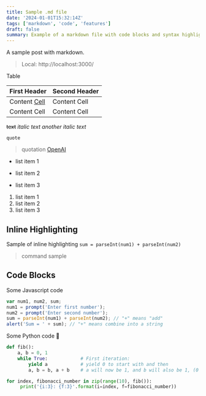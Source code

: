 ```yaml
---
title: Sample .md file
date: '2024-01-01T15:32:14Z'
tags: ['markdown', 'code', 'features']
draft: false
summary: Example of a markdown file with code blocks and syntax highlighting
---
```


A sample post with markdown.

> Local: http://localhost:3000/

Table

| First Header                     | Second Header |
| -------------------------------- | ------------- |
| Content [Cell](https://link.com) | Content Cell  |
| Content Cell                     | Content Cell  |

~~text~~
_italic text_
_another italic text_

`quote`

> quotation
> [OpenAI](https://www.openai.com/)

- list item 1

* list item 2

- list item 3

1. list item 1
2. list item 2
3. list item 3

## Inline Highlighting

Sample of inline highlighting `sum = parseInt(num1) + parseInt(num2)`

> command sample

## Code Blocks

Some Javascript code

```js title="test js code" caption="caption x" {1-3,4}
var num1, num2, sum;
num1 = prompt('Enter first number');
num2 = prompt('Enter second number');
sum = parseInt(num1) + parseInt(num2); // "+" means "add"
alert('Sum = ' + sum); // "+" means combine into a string
```

Some Python code 🐍

```python
def fib():
    a, b = 0, 1
    while True:            # First iteration:
        yield a            # yield 0 to start with and then
        a, b = b, a + b    # a will now be 1, and b will also be 1, (0 + 1)

for index, fibonacci_number in zip(range(10), fib()):
     print('{i:3}: {f:3}'.format(i=index, f=fibonacci_number))
```
